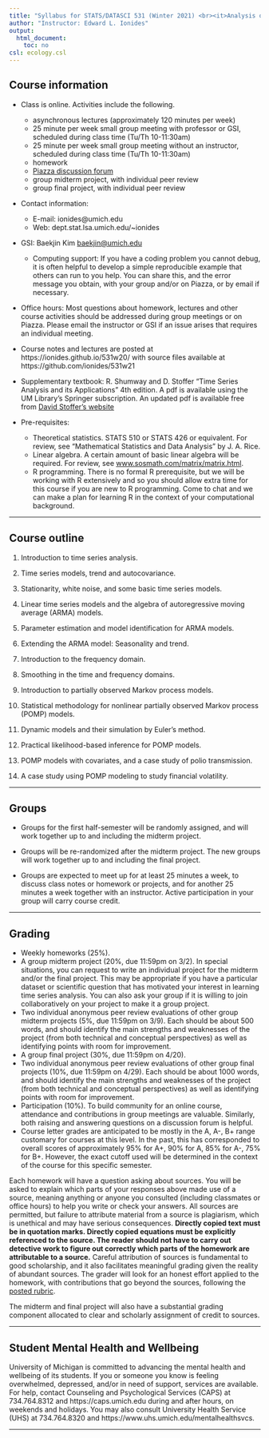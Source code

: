 ```yaml
---
title: "Syllabus for STATS/DATASCI 531 (Winter 2021) <br><it>Analysis of Time Series</it>"
author: "Instructor: Edward L. Ionides"
output:
  html_document:
    toc: no
csl: ecology.csl
---
```



## Course information

* Class is online. Activities include the following.
    + asynchronous lectures (approximately 120 minutes per week)
    + 25 minute per week small group meeting with professor or GSI, scheduled during class time (Tu/Th 10-11:30am)
    + 25 minute per week small group meeting without an instructor, scheduled during class time (Tu/Th 10-11:30am)
    + homework
    + [Piazza discussion forum](https://piazza.com/umich/winter2021/statsdatasci531)
    + group midterm project, with individual peer review
    + group final project, with individual peer review
    

* Contact information:
    + E-mail: ionides@umich.edu 
    + Web: dept.stat.lsa.umich.edu/~ionides

* GSI: Baekjin Kim <baekjin@umich.edu>
    + Computing support: If you have a coding problem you cannot debug, it is often helpful to develop a simple reproducible example that others can run to you help. You can share this, and the error message you obtain, with your group and/or on Piazza, or by email if necessary.

* Office hours: Most questions about homework, lectures and other course activities should be addressed during group meetings or on Piazza. Please email the instructor or GSI if an issue arises that requires an individual meeting.

* Course notes and lectures are posted at https://ionides.github.io/531w20/ with source files available at https://github.com/ionides/531w21

* Supplementary textbook: R. Shumway and D. Stoffer "Time Series Analysis and its Applications" 4th edition. 
A pdf is available using the UM Library's Springer subscription.
An updated pdf is available free from [David Stoffer's website](http://www.stat.pitt.edu/stoffer/tsa4/tsa4.pdf)

* Pre-requisites:
    + Theoretical statistics. STATS 510 or STATS 426 or equivalent. For review, see "Mathematical Statistics and Data Analysis" by J. A. Rice. 
    + Linear algebra. A certain amount of basic linear algebra will be required. For review, see 
[www.sosmath.com/matrix/matrix.html](http://www.sosmath.com/matrix/matrix.html).
    + R programming. There is no formal R prerequisite, but we will be working with R extensively and so you should allow extra time for this course if you are new to R programming. Come to chat and we can make a plan for learning R in the context of your computational background.

-----------



## Course outline


1. Introduction to time series analysis.

2. Time series models, trend and autocovariance.

3. Stationarity, white noise, and some basic time series models.

4. Linear time series models and the algebra of autoregressive moving average (ARMA) models.

5. Parameter estimation and model identification for ARMA models.

6. Extending the ARMA model: Seasonality and trend.

7. Introduction to the frequency domain.

8. Smoothing in the time and frequency domains.

9. Introduction to partially observed Markov process models.

10. Statistical methodology for nonlinear partially observed Markov process (POMP) models.

11. Dynamic models and their simulation by Euler’s method.

12. Practical likelihood-based inference for POMP models.

13. POMP models with covariates, and a case study of polio transmission.

14.  A case study using POMP modeling to study financial volatility.

--------------

## Groups

* Groups for the first half-semester will be randomly assigned, and will work together up to and including the midterm project.

* Groups will be re-randomized after the midterm project. The new groups will work together up to and including the final project.

* Groups are expected to meet up for at least 25 minutes a week, to discuss class notes or homework or projects, and for another 25 minutes a week together with an instructor. Active participation in your group will carry course credit.

-------------

##  Grading

* Weekly homeworks (25\%).
* A group midterm project (20\%, due 11:59pm on 3/2). In special situations, you can request to write an individual project for the midterm and/or the final project. This may be appropriate if you have a particular dataset or scientific question that has motivated your interest in learning time series analysis. You can also ask your group if it is willing to join collaboratively on your project to make it a group project.
* Two individual anonymous peer review evaluations of other group midterm projects (5\%, due 11:59pm on 3/9). Each should be about 500 words, and should identify the main strengths and weaknesses of the project (from both technical and conceptual perspectives) as well as identifying points with room for improvement.
* A group final project (30%, due 11:59pm on 4/20).
* Two individual anonymous peer review evaluations of other group final projects (10\%, due 11:59pm on 4/29). Each should be about 1000 words, and should identify the main strengths and weaknesses of the project (from both technical and conceptual perspectives) as well as identifying points with room for improvement.
* Participation (10%). To build community for an online course, attendance and contributions in group meetings are valuable. Similarly, both raising and answering questions on a discussion forum is helpful.
* Course letter grades are anticipated to be mostly in the A, A-, B+ range customary for courses at this level. In the past, this has corresponded to overall scores of approximately 95% for A+, 90% for A, 85% for A-, 75% for B+. However, the exact cutoff used will be determined in the context of the course for this specific semester.

Each homework will have a question asking about sources. You will be asked to explain which parts of your responses above made use of a source, meaning anything or anyone you consulted (including classmates or office hours) to help you write or check your answers. All sources are permitted, but failure to attribute material from a source is plagiarism, which is unethical and may have serious consequences. **Directly copied text must be in quotation marks. Directly copied equations must be explicitly referenced to the source. The reader should not have to carry out detective work to figure out correctly which parts of the homework are attributable to a source.** Careful attribution of sources is fundamental to good scholarship, and it also facilitates meaningful grading given the reality of abundant sources. The grader will look for an honest effort applied to the homework, with contributions that go beyond the sources, following the <a href="rubric_homework.html">posted rubric</a>.

The midterm and final project will also have a substantial grading component allocated to clear and scholarly assignment of credit to sources.

----

## Student Mental Health and Wellbeing

University of Michigan is committed to advancing the mental health and wellbeing of its students. If you or someone you know is feeling overwhelmed, depressed, and/or in need of support, services are available. For help, contact Counseling and Psychological Services (CAPS) at 734.764.8312 and  https://caps.umich.edu during and after hours, on weekends and holidays. You may also consult University Health Service (UHS) at 734.764.8320 and https://www.uhs.umich.edu/mentalhealthsvcs.

----------

